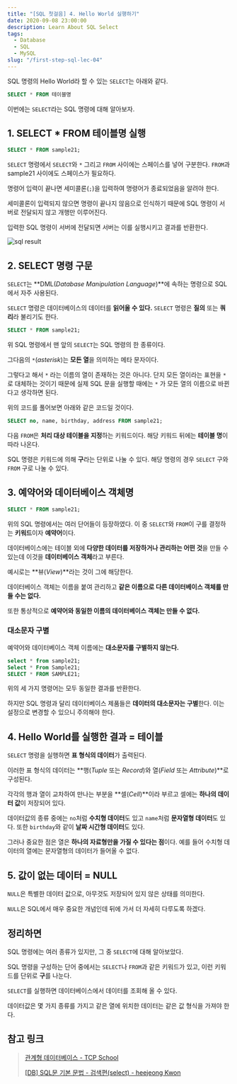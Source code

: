 ```yaml
---
title: "[SQL 첫걸음] 4. Hello World 실행하기"
date: 2020-09-08 23:00:00
description: Learn About SQL Select
tags:
  - Database
  - SQL
  - MySQL
slug: "/first-step-sql-lec-04"
---
```


SQL 명령의 Hello World라 할 수 있는 `SELECT`는 아래와 같다.

```sql
SELECT * FROM 테이블명
```

이번에는 `SELECT`라는 SQL 명령에 대해 알아보자.

## 1. SELECT * FROM 테이블명 실행

```sql
SELECT * FROM sample21;
```

`SELECT` 명령에서 `SELECT`와 `*` 그리고 `FROM` 사이에는 스페이스를 넣어 구분한다. `FROM`과 sample21 사이에도 스페이스가 필요하다.

명령어 입력이 끝나면 세미콜론(`;`)을 입력하여 명령어가 종료되었음을 알려야 한다.

세미콜론이 입력되지 않으면 명령이 끝나지 않음으로 인식하기 때문에 SQL 명령이 서버로 전달되지 않고 개행만 이루어진다.

입력한 SQL 명령이 서버에 전달되면 서버는 이를 실행시키고 결과를 반환한다.

![sql result](./sql-result.png)

## 2. SELECT 명령 구문

`SELECT`는 **DML(*Database Manipulation Language*)**에 속하는 명령으로 SQL에서 자주 사용된다.

`SELECT` 명령은 데이터베이스의 데이터를 **읽어올 수 있다.** `SELECT` 명령은 **질의** 또는 **쿼리**라 불리기도 한다.

```sql
SELECT * FROM sample21;
```

위 SQL 명령에서 맨 앞의 `SELECT`는 SQL 명령의 한 종류이다.

그다음의 `*`(*asterisk*)는 **모든 열**을 의미하는 메타 문자이다.

그렇다고 해서 `*` 라는 이름의 열이 존재하는 것은 아니다. 단지 모든 열이라는 표현을 `*` 로 대체하는 것이기 때문에 실제 SQL 문을 실행할 때에는 `*` 가 모든 열의 이름으로 바뀐다고 생각하면 된다.

위의 코드를 풀어보면 아래와 같은 코드일 것이다.

```sql
SELECT no, name, birthday, address FROM sample21;
```

다음 `FROM`은 **처리 대상 테이블을 지정**하는 키워드이다. 해당 키워드 뒤에는 **테이블 명**이 따라 나온다.

SQL 명령은 키워드에 의해 **구**라는 단위로 나눌 수 있다. 해당 명령의 경우 `SELECT` 구와 `FROM` 구로 나눌 수 있다.

## 3. 예약어와 데이터베이스 객체명

```sql
SELECT * FROM sample21;
```

위의 SQL 명령에서는 여러 단어들이 등장하였다. 이 중 `SELECT`와 `FROM`이 구를 결정하는 **키워드**이자 **예약어**이다.

데이터베이스에는 테이블 외에 **다양한 데이터를 저장하거나 관리하는 어떤 것**을 만들 수 있는데 이것을 **데이터베이스 객체**라고 부른다.

예시로는 **뷰(*View*)**라는 것이 그에 해당한다.

데이터베이스 객체는 이름을 붙여 관리하고 **같은 이름으로 다른 데이터베이스 객체를 만들 수는 없다.**

또한 통상적으로 **예약어와 동일한 이름의 데이터베이스 객체는 만들 수 없다.**

### 대소문자 구별

예약어와 데이터베이스 객체 이름에는 **대소문자를 구별하지 않는다.**

```sql
select * from sample21;
Select * From Sample21;
SELECT * FROM SAMPLE21;
```

위의 세 가지 명령어는 모두 동일한 결과를 반환한다.

하지만 SQL 명령과 달리 데이터베이스 제품들은 **데이터의 대소문자는 구별**한다. 이는 설정으로 변경할 수 있으니 주의해야 한다.

## 4. Hello World를 실행한 결과 = 테이블

`SELECT` 명령을 실행하면 **표 형식의 데이터**가 출력된다.

이러한 표 형식의 데이터는 **행(*Tuple* 또는 *Record*)와 열(*Field* 또는 *Attribute*)**로 구성된다.

각각의 행과 열이 교차하여 만나는 부분을 **셀(*Cell*)**이라 부르고 셀에는 **하나의 데이터 값**이 저장되어 있다.

데이터값의 종류 중에는 `no`처럼 **수치형 데이터**도 있고 `name`처럼 **문자열형 데이터**도 있다. 또한 `birthday`와 같이 **날짜 시간형 데이터**도 있다.

그러나 중요한 점은 열은 **하나의 자료형만을 가질 수 있다는 점**이다. 예를 들어 수치형 데이터의 열에는 문자열형의 데이터가 들어올 수 없다.

## 5. 값이 없는 데이터 = NULL

`NULL`은 특별한 데이터 값으로, 아무것도 저장되어 있지 않은 상태를 의미한다.

`NULL`은 SQL에서 매우 중요한 개념인데 뒤에 가서 더 자세히 다루도록 하겠다.

## 정리하면

SQL 명령에는 여러 종류가 있지만, 그 중 `SELECT`에 대해 알아보았다.

SQL 명령을 구성하는 단어 중에서는 `SELECT`나 `FROM`과 같은 키워드가 있고, 이런 키워드를 단위로 **구**를 나눈다.

`SELECT`를 실행하면 데이터베이스에서 데이터를 조회해 올 수 있다.

데이터값은 몇 가지 종류를 가지고 같은 열에 위치한 데이터는 같은 값 형식을 가져야 한다.

## 참고 링크

> [관계형 데이터베이스 - TCP School](http://tcpschool.com/mysql/mysql_intro_relationalDB)
>
> [[DB] SQL문 기본 문법 - 검색편(select) - heejeong Kwon](https://gmlwjd9405.github.io/2019/04/25/db-sql-select.html)